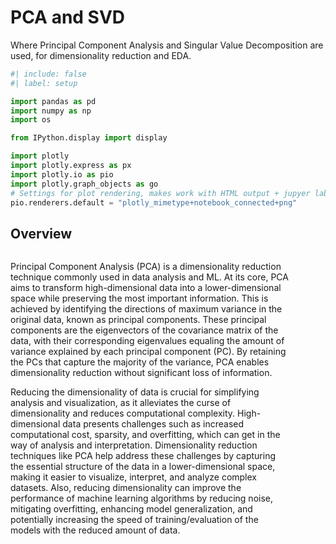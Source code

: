 # PCA and SVD

Where Principal Component Analysis and Singular Value Decomposition are used, for dimensionality reduction and EDA.

```python
#| include: false
#| label: setup

import pandas as pd
import numpy as np
import os

from IPython.display import display

import plotly
import plotly.express as px
import plotly.io as pio
import plotly.graph_objects as go
# Settings for plot rendering, makes work with HTML output + jupyer lab + static output
pio.renderers.default = "plotly_mimetype+notebook_connected+png"
```

## Overview

::: {.columns}
::: {.column}
Principal Component Analysis (PCA) is a dimensionality reduction technique commonly used in data analysis and ML. At its core, PCA aims to transform high-dimensional data into a lower-dimensional space while preserving the most important information. This is achieved by identifying the directions of maximum variance in the original data, known as principal components. These principal components are the eigenvectors of the covariance matrix of the data, with their corresponding eigenvalues equaling the amount of variance explained by each principal component (PC). By retaining the PCs that capture the majority of the variance, PCA enables dimensionality reduction without significant loss of information.

Reducing the dimensionality of data is crucial for simplifying analysis and visualization, as it alleviates the curse of dimensionality and reduces computational complexity. High-dimensional data presents challenges such as increased computational cost, sparsity, and overfitting, which can get in the way of analysis and interpretation. Dimensionality reduction techniques like PCA help address these challenges by capturing the essential structure of the data in a lower-dimensional space, making it easier to visualize, interpret, and analyze complex datasets. Also, reducing dimensionality can improve the performance of machine learning algorithms by reducing noise, mitigating overfitting, enhancing model generalization, and potentially increasing the speed of training/evaluation of the models with the reduced amount of data.
:::

::: {.column width=5%}
<!-- Spacing column -->
:::

::: {.column width=30% }
![An example 3-dimensional data set. The red, blue, green arrows are the direction of the first, second, and third principal components generated from it, respectively.](../images/pca_ex1.jpeg)

![Scatterplot after PCA reduced from 3-dimensions to 2-dimensions.](../images/pca_ex2.jpeg)
:::
:::

In this specific project, PCA is used to reduce the amount of numerical/boolean factors to just 2 factors, which then enables the examination of those 2 components visually. The relationship between the reduced-dimension factors and the original factors in the dataset is explored, showing the effect and importance of the various factors. And especially since there are more than 1 million rows in the dataset, every amount of data reduction is helpful for subsequent machine learning model training.




## Data Preperation

```python
#| include: false

data_path = os.path.normpath("../../data/products_cleaned.csv")

# For standardizing the plots to match what's on website
def layout(fig):
    fig.update_layout(paper_bgcolor="rgba(0, 0, 0, 0)", font_color="lightgreen")

df_az = pd.read_csv(data_path, dtype={"Category": "category"}, parse_dates=["Date Scraped"])
```

@tbl-pcadata

```python
#| label: tbl-pcadata
#| layout-ncol: 2
#| tbl-cap: A random sample of the data used with PCA.
#| tbl-subcap:
#|   - Unscaled data
#|   - Scaled (by min/max) data

df_pca = df_az.select_dtypes(include=[bool, np.number])
df_pca["Is Best Seller"] = df_pca["Is Best Seller"].astype(int)
df_pca = df_pca.fillna(0)

display(df_pca.sample(frac=1).reset_index(drop=True).head())

df_pca_scaled = (df_pca-df_pca.min())/(df_pca.max()-df_pca.min())

display(df_pca_scaled.sample(frac=1).reset_index(drop=True).head())
```


## Code

::: {.columns}
::: {.column}
The jupyter notebook code for running the PCA can be found [here](), or click on the link card to the right.
:::

::: {.column width=10%}
<!-- Spacing column -->
:::

::: {.column width=30%}
[![](https://github-link-card.s3.ap-northeast-1.amazonaws.com/CUBoulder-DS/CSCI-5622.png)](https://github.com/CUBoulder-DS/CSCI-5622)
:::
:::


## Results

::: callout-tip
## Important

If the interactive figures don't load (is blank screen space with caption showing), dont worry: just turn off all ad-blockers/privacy browsing, make sure that Chrome/Firefox is being used, and refresh the page (or close and re-open the website tab) until all figures load.
:::

```python
#| label: fig-evbar
#| fig-cap: A bar chart of the explained variance ratios of each principal component, and the cummulative percentage of the ratios

ev_ratios = [9.26318388e-01, 5.54266166e-02, 1.82461238e-02, 8.72660644e-06]

fig = px.bar(x=["PC1", "PC2", "PC3", "PC4"], y=ev_ratios)
fig.add_scatter(x=["PC1", "PC2", "PC3", "PC4"],
                y=np.cumsum(ev_ratios),
                mode="lines+markers+text",
                text=["92.6%", "98.2%", "99.9%", "99.9%"],
                textposition="top center",
                textfont=dict(color="darkgreen", size=13),
                line_color="green")
layout(fig)
fig.update_layout(showlegend=False, height=600, width=500, xaxis_title="Principal Component", yaxis_title="Explained Variance Ratio")
fig.show()
```


@fig-pcs

::: {#fig-pcs layout-ncol=2 fig-cap-location=top}

![TODO](../images/pca_f1.png)

![TODO](../images/pca_f4.png)

![TODO](../images/pca_f2.png)

![TODO](../images/pca_f5.png)

![TODO](../images/pca_f3.png)

![TODO](../images/pca_f6.png)

![TODO](../images/pca_cat_pcs.png)

The found principal components, colored by a feature in the dataset where the feature has visible stratification in the PCs.
:::

### Relationship of Variables and PCs

::: {.columns}
::: {.column width=30%}
![An example of the projection of the original data points onto the reduced-dimension line of an eigenvector. The angle/direction of the line is computationally chosen to maximize the sum of all the variance, aka the dotted lines.](../images/pca_ex3.jpeg)
:::

::: {.column width=5%}
<!-- Spacing column -->
:::

::: {.column}
:::
:::



## Conclusions

